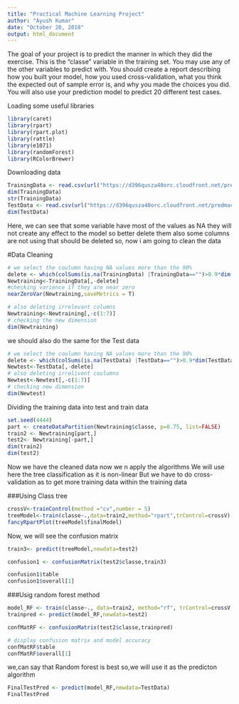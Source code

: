 ---
title: "Practical Machine Learning Project"
author: "Ayush Kumar"
date: "October 20, 2018"
output: html_document
---

The goal of your project is to predict the manner in which they did the exercise. This is the "classe" variable in the training set. You may use any of the other variables to predict with. You should create a report describing how you built your model, how you used cross-validation, what you think the expected out of sample error is, and why you made the choices you did. You will also use your prediction model to predict 20 different test cases.

Loading some useful libraries
```{r}
library(caret)
library(rpart)
library(rpart.plot)
library(rattle)
library(e1071)
library(randomForest)
library(RColorBrewer)
```
Downloading data
```{r,cache=TRUE}
TrainingData <- read.csv(url("https://d396qusza40orc.cloudfront.net/predmachlearn/pml-training.csv"),header=TRUE)
dim(TrainingData)
str(TrainingData)
TestData <- read.csv(url("https://d396qusza40orc.cloudfront.net/predmachlearn/pml-testing.csv"),header=TRUE)
dim(TestData)

```

Here, we can see that some variable have most of the values as NA they will not create any effect to the model so better delete them also some columns are not using that should be deleted so, now i am going to clean the data

#Data Cleaning

```{r}
# we select the coulumn having NA values more than the 90%
delete <- which(colSums(is.na(TrainingData) |TrainingData=="")>0.9*dim(TrainingData)[1]) 
Newtraining<-TrainingData[,-delete]
#checking varience if they are near zero
nearZeroVar(Newtraining,saveMetrics = T)

# also deleting irrelevant columns
Newtraining<-Newtraining[,-c(1:7)]
# checking the new dimension
dim(Newtraining)
```


we should also do the same for the Test data


```{r}
# we select the coulumn having NA values more than the 90%
delete <- which(colSums(is.na(TestData) |TestData=="")>0.9*dim(TestData)[1]) 
Newtest<-TestData[,-delete]
# also deleting irrelivent coulumns
Newtest<-Newtest[,-c(1:7)]
# checking new dimension
dim(Newtest)
```



Dividing the training data into test and train data 



```{r}
set.seed(4444)
part <- createDataPartition(Newtraining$classe, p=0.75, list=FALSE)
train2 <- Newtraining[part,]
test2<- Newtraining[-part,]
dim(train2)
dim(test2)

```



Now we have the cleaned data now we n apply the algorithms
We will use here the tree classification as it is non-linear
But we have to do cross-validation as to get more training data within the training data


###Using Class tree
```{r}
crossV<-trainControl(method ="cv",number = 5)
treeModel<-train(classe~.,data=train2,method="rpart",trControl=crossV)
fancyRpartPlot(treeModel$finalModel)
```


Now, we will see the confusion matrix



```{r,cache=T}
train3<- predict(treeModel,newdata=test2)

confusion1 <- confusionMatrix(test2$classe,train3)

confusion1$table
confusion1$overall[1]

```

###Usig random forest method

```{r,cache=T}
model_RF <- train(classe~., data=train2, method="rf", trControl=crossV, verbose=FALSE)
trainpred <- predict(model_RF,newdata=test2)

confMatRF <- confusionMatrix(test2$classe,trainpred)

# display confusion matrix and model accuracy
confMatRF$table
confMatRF$overall[1]
```

we,can say that Random forest is best so,we will use it as the predicton algorithm
```{r}
FinalTestPred <- predict(model_RF,newdata=TestData)
FinalTestPred


```